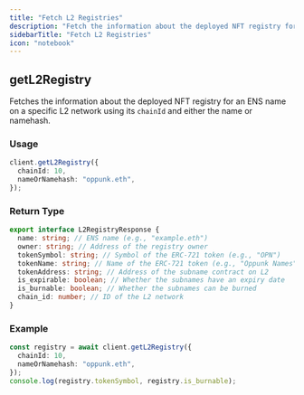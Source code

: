 ```yaml
---
title: "Fetch L2 Registries"
description: "Fetch the information about the deployed NFT registry for an ENS name on a specific L2 network."
sidebarTitle: "Fetch L2 Registries"
icon: "notebook"
---
```


## getL2Registry

Fetches the information about the deployed NFT registry for an ENS name on a specific L2 network using its `chainId` and either the name or namehash.

### Usage

```typescript
client.getL2Registry({
  chainId: 10,
  nameOrNamehash: "oppunk.eth",
});
```

### Return Type

```typescript
export interface L2RegistryResponse {
  name: string; // ENS name (e.g., "example.eth")
  owner: string; // Address of the registry owner
  tokenSymbol: string; // Symbol of the ERC-721 token (e.g., "OPN")
  tokenName: string; // Name of the ERC-721 token (e.g., "Oppunk Names")
  tokenAddress: string; // Address of the subname contract on L2
  is_expirable: boolean; // Whether the subnames have an expiry date
  is_burnable: boolean; // Whether the subnames can be burned
  chain_id: number; // ID of the L2 network
}
```

### Example

```typescript
const registry = await client.getL2Registry({
  chainId: 10,
  nameOrNamehash: "oppunk.eth",
});
console.log(registry.tokenSymbol, registry.is_burnable);
```
